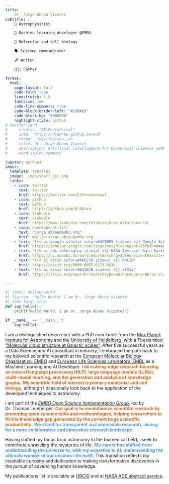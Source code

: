 ```yaml
---
title: 
    Dr. Jorge Abreu Vicente
subtitle: |
    🔭 Astrophysicist 

    🤖 Machine learning developer @EMBO 

    🧬 Molecular and cell biology

    🗣 Science communicator 

    🖋 Writer 

    👨‍👩‍👧 Father 

format:
  html:
    page-layout: full
    code-fold: true
    linestretch: 1.5
    fontsize: 1em
    code-line-numbers: true
    code-block-border-left: "#31BAE9"
    code-block-bg: "#000000"
    highlight-style: github
# twitter-card:
#     creator: "@ElPuntoVernal"
#     site: "https://drabreu.github.io/web"
#     image: _imgs/favicon.ico
#     title: Dr. Jorge Abreu Vicente
#     description: Artificial intelligence for biomedical sciences @EMBO
#     card-style: summary

jupyter: python3
about:
  template: trestles
  image: _imgs/staff_pic.png
  links:
    - icon: twitter
      text: twitter
      href: https://twitter.com/ElPuntoVernal
    - icon: github
      text: Github
      href: https://github.com/drAbreu
    - icon: linkedin
      text: LinkedIn
      href: https://www.linkedin.com/in/abreujorge-dataresearch/
    - icon: envelope-at-fill
      text: "jorge.abreu@embo.org"
      href: mailto:jorge.abreu@embo.org
    - text: "{{< ai google-scholar color=#4C8BF5 size=xl >}} Google Scholar"
      href: https://scholar.google.com/citations?hl=en&user=Z6PbfP4AAAAJ&view_op=list_works&gmla=AJ1KiT3dZ5BrYMzQ35ZvYFL2cf6QeJUDXfNBwQvNLm4XD3bSwS-Wm6JisIQlEGY-m4MGlwRODBAL4oMWMTKzQiwuAF8FgnatlNfSLmlMXOA0oqbwL1TaEw1JW4lqh2RBFJBVHuf-yrSc_tRRW049ldS30Q
    - text: "{{< ai ads color=gray size=xl >}} NASA Abstract Data System"
      href: https://ui.adsabs.harvard.edu/search/q=abreu-vicente&sort=date%20desc%2C%20bibcode%20desc&p_=0
    - text: "{{< ai orcid color=#A6CE39 size=xl >}} ORCID"
      href: https://orcid.org/0000-0002-0211-6416
    - text: "{{< ai arxiv color=#B31B1B size=xl >}} arXiv"
      href: https://arxiv.org/search/?searchtype=author&query=Abreu-Vicente%2C+J

---
```


```python
#| label: hellow-world
#| fig-cap: "Hello World! I am Dr. Jorge Abreu Vicente"
#| code-fold: true
def say_hello():
    print("Hello World, I am Dr. Jorge Abreu Vicente!")

if __name__ == '__main__':
    say_hello()
```

I am a distinguished researcher with a PhD *cum laude* from the [Max Planck Institute for Astronomy](http://www.mpia.de/en) and the [University of Heidelberg](https://www.uni-heidelberg.de/en), with a Thesis titled ["Molecular cloud structure at Galactic scales"](https://www.imprs-hd.mpg.de/143498/thesis_abreu.pdf). After five successful years as a Data Science and AI consultant in industry, I embraced the path back to my beloved scientific research at the [European Molecular Biology Organization, EMBO](https://www.embo.org/) and [European Life Sciences Laboratory, EMBL](https://www.embl.org/sites/heidelberg/) as a Machine Learning and AI Developer. <font color=#df6919><strong>I do cutting-edge research focusing on natural language processing (NLP), large language models (LLMs), multi-modal learning, and the generation and analysis of knowledge graphs. My scientific field of interest is primary molecular and cell biology</strong></font>, although I ocasionally look back to the application of the developed techniques to astronomy.

I am part of the [*EMBO Open Science Implementation Group*](https://www.embo.org/policy/open-science/), led by Dr. Thomas Lemberger. <font color=#df6919><strong>Our goal is to revolutionize scientific research by promoting open science tools and methodologies, helping researchers to fill the knowledge gap generated by the current huge scientific productivity.</strong></font> <font color=#4c9be8><strong>We stand for transparent and accessible research, aiming for a more collaborative and innovative research landscape.</strong></font> 

Having shifted my focus from astronomy to the biomedical field, I seek to contribute unraveling the mysteries of life. <font color=#4c9be8><strong>My career has shifted from understanding the universe to, with my expertise in AI, understanding the ultimate wonder of our cosmos: life itself</strong></font>. This transition reflects my insatiable curiosity and dedication to making transformative discoveries in the pursuit of advancing human knowledge.

My publications list is available at [ORCID](https://orcid.org/0000-0002-0211-6416) and at [NASA ADS abstract service](https://ui.adsabs.harvard.edu/search/q=author%3A%22Abreu-Vicente%2C%20J.%22&sort=date%20desc%2C%20bibcode%20desc&p_=0).
